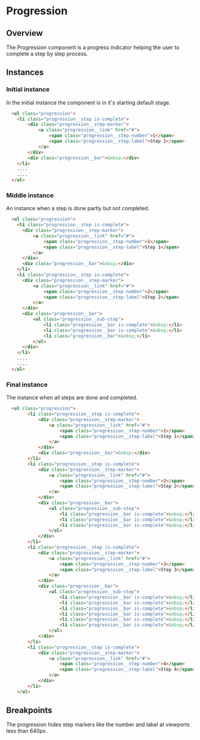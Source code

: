 
# Progression

## Overview

The Progression component is a progress indicator helping the user to complete a step by step process.

## Instances

### Initial instance

In the initial instance the component is in it's starting default stage.

<Preview withToolbar>
  <Story height="350px" id="components-progression--progression-initial" />
</Preview>

```html
  <ul class="progression">
    <li class="progression__step is-complete">
        <div class="progression__step-marker">
            <a class="progression__link" href="#">
                <span class="progression__step-number">1</span>
                <span class="progression__step-label">Step 1</span>
            </a>
        </div>
        <div class="progression__bar">&nbsp;</div>
    </li>
    ....
    ....
  </ul>
```

### Middle instance

An instance when a step is done partly but not completed.

<Preview withToolbar>
  <Story height="350px" id="components-progression--progression-middle" />
</Preview>

```html
  <ul class="progression">
    <li class="progression__step is-complete">
      <div class="progression__step-marker">
          <a class="progression__link" href="#">
              <span class="progression__step-number">1</span>
              <span class="progression__step-label">Step 1</span>
          </a>
      </div>
      <div class="progression__bar">&nbsp;</div>
    </li>
    <li class="progression__step is-complete">
      <div class="progression__step-marker">
          <a class="progression__link" href="#">
              <span class="progression__step-number">2</span>
              <span class="progression__step-label">Step 2</span>
          </a>
      </div>
      <div class="progression__bar">
          <ul class="progression__sub-step">
              <li class="progression__bar is-complete">&nbsp;</li>
              <li class="progression__bar is-complete">&nbsp;</li>
              <li class="progression__bar">&nbsp;</li>
          </ul>
      </div>
    </li>
    ....
    ....
  </ul>
```

### Final instance

The instance when all steps are done and completed.

<Preview withToolbar>
  <Story height="350px" id="components-progression--progression-final" />
</Preview>

```html
  <ul class="progression">
        <li class="progression__step is-complete">
            <div class="progression__step-marker">
                <a class="progression__link" href="#">
                    <span class="progression__step-number">1</span>
                    <span class="progression__step-label">Step 1</span>
                </a>
            </div>
            <div class="progression__bar">&nbsp;</div>
        </li>
        <li class="progression__step is-complete">
            <div class="progression__step-marker">
                <a class="progression__link" href="#">
                    <span class="progression__step-number">2</span>
                    <span class="progression__step-label">Step 2</span>
                </a>
            </div>
            <div class="progression__bar">
                <ul class="progression__sub-step">
                    <li class="progression__bar is-complete">&nbsp;</li>
                    <li class="progression__bar is-complete">&nbsp;</li>
                    <li class="progression__bar is-complete">&nbsp;</li>
                </ul>
            </div>
        </li>
        <li class="progression__step is-complete">
            <div class="progression__step-marker">
                <a class="progression__link" href="#">
                    <span class="progression__step-number">3</span>
                    <span class="progression__step-label">Step 3</span>
                </a>
            </div>
            <div class="progression__bar">
                <ul class="progression__sub-step">
                    <li class="progression__bar is-complete">&nbsp;</li>
                    <li class="progression__bar is-complete">&nbsp;</li>
                    <li class="progression__bar is-complete">&nbsp;</li>
                    <li class="progression__bar is-complete">&nbsp;</li>
                    <li class="progression__bar is-complete">&nbsp;</li>
                    <li class="progression__bar is-complete">&nbsp;</li>
                </ul>
            </div>
        </li>
        <li class="progression__step is-complete">
            <div class="progression__step-marker">
                <a class="progression__link" href="#">
                    <span class="progression__step-number">4</span>
                    <span class="progression__step-label">Step 4</span>
                </a>
            </div>
        </li>
    </ul>
```

## Breakpoints

The progression hides step markers like the number and label at viewports less than 640px.